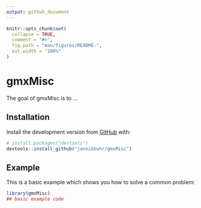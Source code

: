 ```yaml
---
output: github_document
---
```


<!-- README.md is generated from README.Rmd. Please edit that file -->

```r
knitr::opts_chunk$set(
  collapse = TRUE,
  comment = "#>",
  fig.path = "man/figures/README-",
  out.width = "100%"
)
```

# gmxMisc

<!-- badges: start -->
<!-- badges: end -->

The goal of gmxMisc is to ...

## Installation

Install the development version from [GitHub](https://github.com/) with:

```r
# install.packages("devtools")
devtools::install_github("jannikbuhr/gmxMisc")
```
## Example

This is a basic example which shows you how to solve a common problem:

```r
library(gmxMisc)
## basic example code
```

